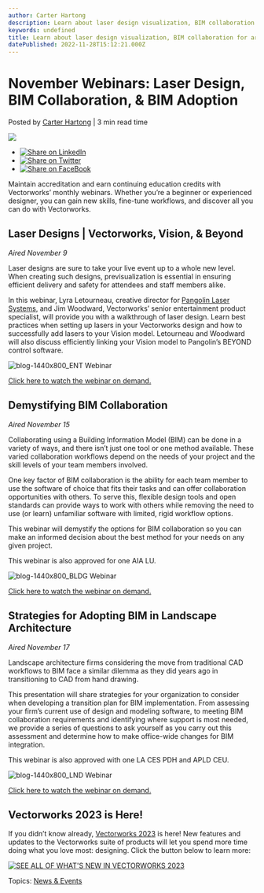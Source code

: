 ```yaml
---
author: Carter Hartong
description: Learn about laser design visualization, BIM collaboration for architecture, and how your landscape design firm can adopt BIM.
keywords: undefined
title: Learn about laser design visualization, BIM collaboration for architecture, and how your landscape design firm can adopt BIM. 
datePublished: 2022-11-28T15:12:21.000Z
---
```

  

# November Webinars: Laser Design, BIM Collaboration, & BIM Adoption

 Posted by [Carter Hartong](https://blog.vectorworks.net/author/carter-hartong) | 3 min read time 

![](https://blog.vectorworks.net/hubfs/Blog%20Images/221121_November%20Webinar%20Blog/blog-1440x800_ENT%20Webinar.png) 

* [![Share on LinkedIn](https://2659751.fs1.hubspotusercontent-na1.net/hubfs/2659751/michaelDemo/share-LI.png)](http://www.linkedin.com/shareArticle?mini=true&url=https%3A%2F%2Fblog.vectorworks.net%2Fvectorworks-webinars-for-november-2022)
* [![Share on Twitter](https://2659751.fs1.hubspotusercontent-na1.net/hubfs/2659751/michaelDemo/share-TW.png)](https://www.twitter.com/share?text=November%20Webinars:%20Laser%20Design,%20BIM%20Collaboration,%20&%20BIM%20Adoption&url=https%3A%2F%2Fblog.vectorworks.net%2Fvectorworks-webinars-for-november-2022&via=PMGTweets)
* [![Share on FaceBook](https://2659751.fs1.hubspotusercontent-na1.net/hubfs/2659751/michaelDemo/share-FB.png)](https://www.facebook.com/sharer/sharer.php?u=https%3A%2F%2Fblog.vectorworks.net%2Fvectorworks-webinars-for-november-2022)

Maintain accreditation and earn continuing education credits with Vectorworks’ monthly webinars. Whether you’re a beginner or experienced designer, you can gain new skills, fine-tune workflows, and discover all you can do with Vectorworks.

## Laser Designs | Vectorworks, Vision, & Beyond

_Aired November 9_

Laser designs are sure to take your live event up to a whole new level. When creating such designs, previsualization is essential in ensuring efficient delivery and safety for attendees and staff members alike.

In this webinar, Lyra Letourneau, creative director for [Pangolin Laser Systems](https://pangolin.com), and Jim Woodward, Vectorworks’ senior entertainment product specialist, will provide you with a walkthrough of laser design. Learn best practices when setting up lasers in your Vectorworks design and how to successfully add lasers to your Vision model. Letourneau and Woodward will also discuss efficiently linking your Vision model to Pangolin’s BEYOND control software.

![blog-1440x800_ENT Webinar](https://blog.vectorworks.net/hs-fs/hubfs/Blog%20Images/221121_November%20Webinar%20Blog/blog-1440x800_ENT%20Webinar.png?width=1440&height=800&name=blog-1440x800_ENT%20Webinar.png)

[Click here to watch the webinar on demand.](https://university.vectorworks.net/course/view.php?id=2073)

## Demystifying BIM Collaboration

_Aired November 15_

Collaborating using a Building Information Model (BIM) can be done in a variety of ways, and there isn’t just one tool or one method available. These varied collaboration workflows depend on the needs of your project and the skill levels of your team members involved. 

One key factor of BIM collaboration is the ability for each team member to use the software of choice that fits their tasks and can offer collaboration opportunities with others. To serve this, flexible design tools and open standards can provide ways to work with others while removing the need to use (or learn) unfamiliar software with limited, rigid workflow options. 

This webinar will demystify the options for BIM collaboration so you can make an informed decision about the best method for your needs on any given project.

This webinar is also approved for one AIA LU. 

![blog-1440x800_BLDG Webinar](https://blog.vectorworks.net/hs-fs/hubfs/Blog%20Images/221121_November%20Webinar%20Blog/blog-1440x800_BLDG%20Webinar.png?width=1440&height=800&name=blog-1440x800_BLDG%20Webinar.png)

[Click here to watch the webinar on demand.](https://university.vectorworks.net/course/view.php?id=2392)

## Strategies for Adopting BIM in Landscape Architecture

_Aired November 17_

Landscape architecture firms considering the move from traditional CAD workflows to BIM face a similar dilemma as they did years ago in transitioning to CAD from hand drawing.

This presentation will share strategies for your organization to consider when developing a transition plan for BIM implementation. From assessing your firm’s current use of design and modeling software, to meeting BIM collaboration requirements and identifying where support is most needed, we provide a series of questions to ask yourself as you carry out this assessment and determine how to make office-wide changes for BIM integration.

This webinar is also approved with one LA CES PDH and APLD CEU.

![blog-1440x800_LND Webinar](https://blog.vectorworks.net/hs-fs/hubfs/Blog%20Images/221121_November%20Webinar%20Blog/blog-1440x800_LND%20Webinar.png?width=1440&height=800&name=blog-1440x800_LND%20Webinar.png)

[Click here to watch the webinar on demand.](https://university.vectorworks.net/course/view.php?id=220)

## Vectorworks 2023 is Here!

If you didn’t know already, [Vectorworks 2023](../../../net/vectorworks/blog/vectorworks-2023-now-available.html) is here! New features and updates to the Vectorworks suite of products will let you spend more time doing what you love most: designing. Click the button below to learn more:

[![SEE ALL OF WHAT'S NEW IN VECTORWORKS 2023](https://no-cache.hubspot.com/cta/default/3018241/b4d9d5d3-d537-4a8f-a198-916548b6a371.png)](https://cta-redirect.hubspot.com/cta/redirect/3018241/b4d9d5d3-d537-4a8f-a198-916548b6a371) 

 Topics: [News & Events](https://blog.vectorworks.net/topic/news-events) 

  